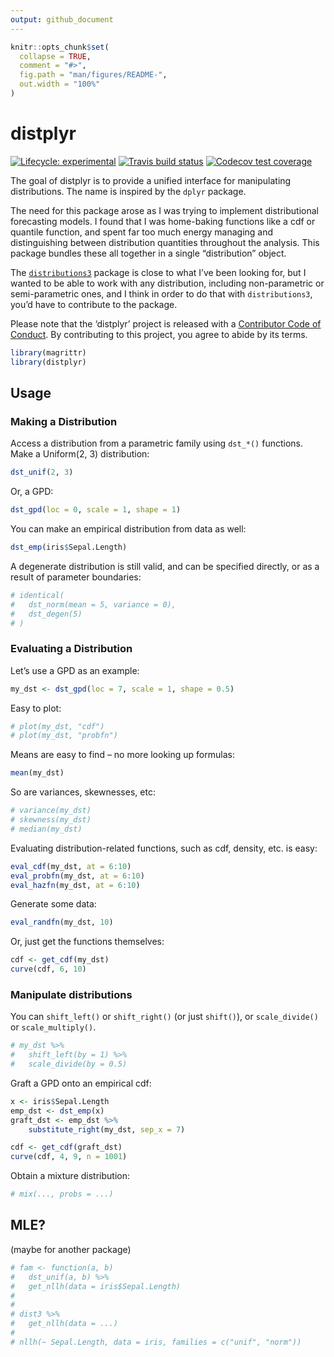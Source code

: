 ```yaml
---
output: github_document
---
```


<!-- README.md is generated from README.Rmd. Please edit that file -->

```r
knitr::opts_chunk$set(
  collapse = TRUE,
  comment = "#>",
  fig.path = "man/figures/README-",
  out.width = "100%"
)
```
# distplyr

<!-- badges: start -->
[![Lifecycle: experimental](https://img.shields.io/badge/lifecycle-experimental-orange.svg)](https://www.tidyverse.org/lifecycle/#experimental)
[![Travis build status](https://travis-ci.org/vincenzocoia/distplyr.svg?branch=master)](https://travis-ci.org/vincenzocoia/distplyr)
[![Codecov test coverage](https://codecov.io/gh/vincenzocoia/distplyr/branch/master/graph/badge.svg)](https://codecov.io/gh/vincenzocoia/distplyr?branch=master)
<!-- badges: end -->

The goal of distplyr is to provide a unified interface for manipulating distributions. The name is inspired by the `dplyr` package.

The need for this package arose as I was trying to implement distributional forecasting models. I found that I was home-baking functions like a cdf or quantile function, and spent far too much energy managing and distinguishing between distribution quantities throughout the analysis. This package bundles these all together in a single "distribution" object.

The [`distributions3`](https://cran.r-project.org/web/packages/distributions3/index.html) package is close to what I've been looking for, but I wanted to be able to work with any distribution, including non-parametric or semi-parametric ones, and I think in order to do that with `distributions3`, you'd have to contribute to the package.

Please note that the 'distplyr' project is released with a
[Contributor Code of Conduct](CODE_OF_CONDUCT.md).
By contributing to this project, you agree to abide by its terms.


```r
library(magrittr)
library(distplyr)
```


## Usage

### Making a Distribution

Access a distribution from a parametric family using `dst_*()` functions. Make a Uniform(2, 3) distribution:

```r
dst_unif(2, 3)
```

Or, a GPD:

```r
dst_gpd(loc = 0, scale = 1, shape = 1)
```

You can make an empirical distribution from data as well:

```r
dst_emp(iris$Sepal.Length)
```

A degenerate distribution is still valid, and can be specified directly, or as a result of parameter boundaries:

```r
# identical(
# 	dst_norm(mean = 5, variance = 0), 
# 	dst_degen(5)
# )
```

### Evaluating a Distribution

Let's use a GPD as an example:

```r
my_dst <- dst_gpd(loc = 7, scale = 1, shape = 0.5)
```

Easy to plot:

```r
# plot(my_dst, "cdf")
# plot(my_dst, "probfn")
```

Means are easy to find -- no more looking up formulas:

```r
mean(my_dst)
```

So are variances, skewnesses, etc:

```r
# variance(my_dst)
# skewness(my_dst)
# median(my_dst)
```

Evaluating distribution-related functions, such as cdf, density, etc. is easy:

```r
eval_cdf(my_dst, at = 6:10)
eval_probfn(my_dst, at = 6:10)
eval_hazfn(my_dst, at = 6:10)
```

Generate some data:

```r
eval_randfn(my_dst, 10)
```

Or, just get the functions themselves:

```r
cdf <- get_cdf(my_dst)
curve(cdf, 6, 10)
```


### Manipulate distributions

You can `shift_left()` or `shift_right()` (or just `shift()`), or `scale_divide()` or `scale_multiply()`.

```r
# my_dst %>% 
# 	shift_left(by = 1) %>% 
# 	scale_divide(by = 0.5)
```

Graft a GPD onto an empirical cdf:

```r
x <- iris$Sepal.Length
emp_dst <- dst_emp(x)
graft_dst <- emp_dst %>%
	substitute_right(my_dst, sep_x = 7)
```

```r
cdf <- get_cdf(graft_dst)
curve(cdf, 4, 9, n = 1001)
```


Obtain a mixture distribution:

```r
# mix(..., probs = ...)
```


## MLE? 

(maybe for another package)

```r
# fam <- function(a, b) 
# 	dst_unif(a, b) %>% 
# 	get_nllh(data = iris$Sepal.Length)
# 	
# 
# dist3 %>% 
# 	get_nllh(data = ...)
# 
# nllh(~ Sepal.Length, data = iris, families = c("unif", "norm"))
```

